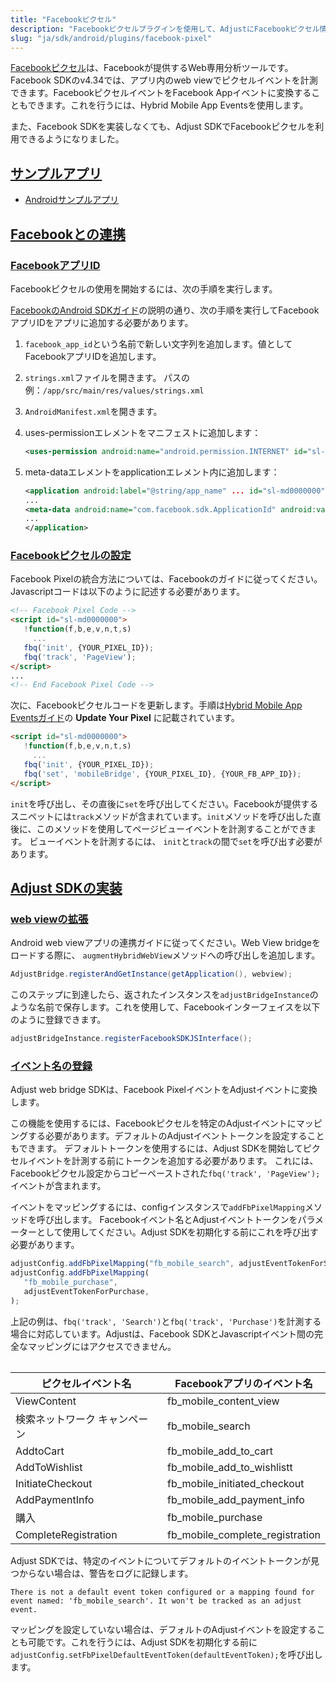```yaml
---
title: "Facebookピクセル"
description: "Facebookピクセルプラグインを使用して、AdjustにFacebookピクセル情報をパスします。"
slug: "ja/sdk/android/plugins/facebook-pixel"
---
```


[Facebookピクセル](https://www.facebook.com/business/help/952192354843755?id=1205376682832142)は、Facebookが提供するWeb専用分析ツールです。Facebook SDKのv4\.34では、アプリ内のweb viewでピクセルイベントを計測できます。FacebookピクセルイベントをFacebook Appイベントに変換することもできます。これを行うには、Hybrid Mobile App Eventsを使用します。

また、Facebook SDKを実装しなくても、Adjust SDKでFacebookピクセルを利用できるようになりました。

## [サンプルアプリ](example-app)

-  [Androidサンプルアプリ](https://github.com/adjust/android_sdk/tree/master/Adjust/example-app-fbpixel)

## [Facebookとの連携](facebook-integration)

### [FacebookアプリID](facebook-app-id)

Facebookピクセルの使用を開始するには、次の手順を実行します。

[FacebookのAndroid SDKガイド](https://developers.facebook.com/docs/android/)の説明の通り、次の手順を実行してFacebookアプリIDをアプリに追加する必要があります。

1. `facebook_app_id`という名前で新しい文字列を追加します。値としてFacebookアプリIDを追加します。

2. `strings.xml`ファイルを開きます。 パスの例：`/app/src/main/res/values/strings.xml`

3. `AndroidManifest.xml`を開きます。

4. uses\-permissionエレメントをマニフェストに追加します：

   ```xml
   <uses-permission android:name="android.permission.INTERNET" id="sl-md0000000"/>
   ```

5. meta\-dataエレメントをapplicationエレメント内に追加します：

   ```xml
   <application android:label="@string/app_name" ... id="sl-md0000000">
   ...
   <meta-data android:name="com.facebook.sdk.ApplicationId" android:value="@string/facebook_app_id" id="sl-md0000000"/>
   ...
   </application>
   ```

### [Facebookピクセルの設定](facebook-pixel-configuration)

Facebook Pixelの統合方法については、Facebookのガイドに従ってください。Javascriptコードは以下のように記述する必要があります。

```html
<!-- Facebook Pixel Code -->
<script id="sl-md0000000">
   !function(f,b,e,v,n,t,s)
     ...
   fbq('init', {YOUR_PIXEL_ID});
   fbq('track', 'PageView');
</script>
...
<!-- End Facebook Pixel Code -->
```

次に、Facebookピクセルコードを更新します。手順は[Hybrid Mobile App Eventsガイド](https://developers.facebook.com/docs/app-events/hybrid-app-events)の **Update Your Pixel** に記載されています。

```html
<script id="sl-md0000000">
   !function(f,b,e,v,n,t,s)
     ...
   fbq('init', {YOUR_PIXEL_ID});
   fbq('set', 'mobileBridge', {YOUR_PIXEL_ID}, {YOUR_FB_APP_ID});
</script>
```

<Callout type="important">

`init`を呼び出し、その直後に`set`を呼び出してください。Facebookが提供するスニペットには`track`メソッドが含まれています。`init`メソッドを呼び出した直後に、このメソッドを使用してページビューイベントを計測することができます。 ビューイベントを計測するには、 `init`と`track`の間で`set`を呼び出す必要があります。

</Callout>

## [Adjust SDKの実装](adjust-sdk-integration)

### [web viewの拡張](augment-the-web-view)

Android web viewアプリの連携ガイドに従ってください。Web View bridgeをロードする際に、 `augmentHybridWebView`メソッドへの呼び出しを追加します。

```java
AdjustBridge.registerAndGetInstance(getApplication(), webview);
```

このステップに到達したら、返されたインスタンスを`adjustBridgeInstance`のような名前で保存します。これを使用して、Facebookインターフェイスを以下のように登録できます。

```java
adjustBridgeInstance.registerFacebookSDKJSInterface();
```

### [イベント名の登録](event-name-registration)

Adjust web bridge SDKは、Facebook PixelイベントをAdjustイベントに変換します。

この機能を使用するには、Facebookピクセルを特定のAdjustイベントにマッピングする必要があります。デフォルトのAdjustイベントトークンを設定することもできます。 デフォルトトークンを使用するには、Adjust SDKを開始してピクセルイベントを計測する前にトークンを追加する必要があります。 これには、Facebookピクセル設定からコピーペーストされた`fbq('track', 'PageView');`イベントが含まれます。

イベントをマッピングするには、configインスタンスで`addFbPixelMapping`メソッドを呼び出します。 Facebookイベント名とAdjustイベントトークンをパラメーターとして使用してください。Adjust SDKを初期化する前にこれを呼び出す必要があります。

```js
adjustConfig.addFbPixelMapping("fb_mobile_search", adjustEventTokenForSearch);
adjustConfig.addFbPixelMapping(
   "fb_mobile_purchase",
   adjustEventTokenForPurchase,
);
```

<Callout type="note">

上記の例は、`fbq('track', 'Search')`と`fbq('track', 'Purchase')`を計測する場合に対応しています。Adjustは、Facebook SDKとJavascriptイベント間の完全なマッピングにはアクセスできません。

</Callout>
<Table>

| ピクセルイベント名            | Facebookアプリのイベント名      |
| ----------------------------- | ------------------------------- |
| ViewContent                   | fb_mobile_content_view          |
| 検索ネットワーク キャンペーン | fb_mobile_search                |
| AddtoCart                     | fb_mobile_add_to_cart           |
| AddToWishlist                 | fb_mobile_add_to_wishlistt      |
| InitiateCheckout              | fb_mobile_initiated_checkout    |
| AddPaymentInfo                | fb_mobile_add_payment_info      |
| 購入                          | fb_mobile_purchase              |
| CompleteRegistration          | fb_mobile_complete_registration |

</Table>

Adjust SDKでは、特定のイベントについてデフォルトのイベントトークンが見つからない場合は、警告をログに記録します。

```text
There is not a default event token configured or a mapping found for event named: 'fb_mobile_search'. It won't be tracked as an adjust event.
```

マッピングを設定していない場合は、デフォルトのAdjustイベントを設定することも可能です。これを行うには、Adjust SDKを初期化する前に`adjustConfig.setFbPixelDefaultEventToken(defaultEventToken);`を呼び出します。
